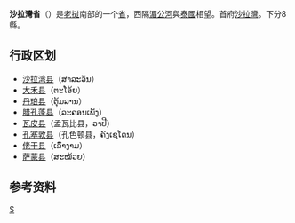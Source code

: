 {{Infobox settlement
| name                    = 沙拉湾省
| native_name             = {{nobold|ແຂວງສາລະວັນ}}
| native_name_lang        = lo
| settlement_type         = [[老挝行政区划|省]]
| image_skyline           = 
| image_caption           =
| image_alt               = 
| image_map               = Salavan Province-Laos.svg
| map_caption             = 沙拉湾省在老挝的位置
| coordinates             = {{coord|15.87|106.35|type:adm1st_region:LA|display=inline,title}}
| coordinates_footnotes   = 
| subdivision_type        = 国家
| subdivision_name        = {{flag|Laos}}
| established_title       = 
| established_date        = 
| named_for               = 
| seat_type               = 首府
| seat                    = [[沙拉灣|沙拉灣]]
| leader_party            = 
| leader_title            = 
| leader_name             = 
| area_footnotes          = 
| area_total_km2          = 10,691
| area_note               = 
| elevation_footnotes     = 
| elevation_m             = 
| population_footnotes    = 
| population_total        = 396942
| population_as_of        = 2015
| population_density_km2  = auto
| population_demonym      = 
| population_note         = 
| timezone1               = [[UTC+07|UTC+07]]
| postal_code_type        = 
| postal_code             = 
| iso_code                = LA-SL
| blank_name_sec1         = [[人类发展指数|HDI]] (2017)
| blank_info_sec1         = 0.498<ref name="GlobalDataLab">{{Cite web|url=https://hdi.globaldatalab.org/areadata/shdi/|title=Sub-national HDI - Area Database - Global Data Lab|website=hdi.globaldatalab.org|language=en|access-date=2018-09-13|archive-date=2018-09-23|archive-url=https://web.archive.org/web/20180923120638/https://hdi.globaldatalab.org/areadata/shdi/|dead-url=no}}</ref><br/>{{color|#900|低}}
| website                 = 
| footnotes               = 
}}
'''沙拉灣省'''（{{lang|lo|ແຂວງສາລະວັນ}}）是[[老挝|老挝]]南部的一个[[老挝行政区划|省]]，西隔[[湄公河|湄公河]]與[[泰國|泰國]]相望。首府[[沙拉灣|沙拉灣]]。下分8縣。

==行政区划==
*[[沙拉湾县|沙拉湾县]]（ສາລະວັນ）
*[[大禾县|大禾县]]（ຕະໂອ້ຍ）
*[[丹琅县|丹琅县]]（ຕຸ້ມລານ）
*[[腊孔蓬县|腊孔蓬县]]（ລະຄອນເພັງ）
*[[瓦皮县|瓦皮县]]（孟瓦比县，ວາປີ）
*[[孔塞敦县|孔塞敦县]]（孔色顿县，ຄົງເຊໂດນ）
*[[佬干县|佬干县]]（ເລົ່າງາມ）
*[[萨蒙县|萨蒙县]]（ສະໝ້ວຍ）

==参考资料==
{{reflist}}

{{Laos}}

[[Category:老挝省份|S]]